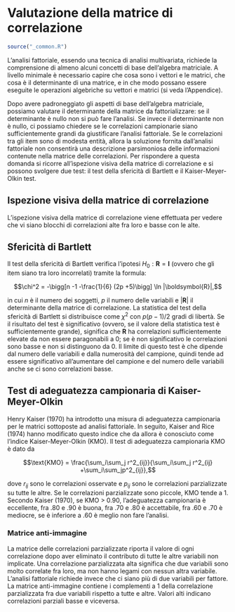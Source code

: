 # Valutazione della matrice di correlazione 

```r
source("_common.R")
```

L'analisi fattoriale, essendo una tecnica di analisi multivariata,
richiede la comprensione di almeno alcuni concetti di base dell'algebra
matriciale. A livello minimale è necessario capire che cosa sono i
vettori e le matrici, che cosa è il determinante di una matrice, e in
che modo possano essere eseguite le operazioni algebriche su vettori e
matrici (si veda l'Appendice).

Dopo avere padroneggiato gli aspetti di base dell'algebra matriciale,
possiamo valutare il determinante della matrice da fattorializzare: se
il determinante è nullo non si può fare l'analisi. Se invece il
determinante non è nullo, ci possiamo chiedere se le correlazioni
campionarie siano sufficientemente grandi da giustificare l'analisi
fattoriale. Se le correlazioni tra gli item sono di modesta entità,
allora la soluzione fornita dall'analisi fattoriale non consentirà una
descrizione parsimoniosa delle informazioni contenute nella matrice
delle correlazioni. Per rispondere a questa domanda si ricorre
all'ispezione visiva della matrice di correlazione e si possono svolgere
due test: il test della sfericità di Bartlett e il Kaiser-Meyer-Olkin
test.

## Ispezione visiva della matrice di correlazione

L'ispezione visiva della matrice di correlazione viene effettuata per
vedere che vi siano blocchi di correlazioni alte fra loro e basse con le
alte.

## Sfericità di Bartlett

Il test della sfericità di Bartlett verifica l'ipotesi
$H_0 : \boldsymbol{R} = \boldsymbol{I}$ (ovvero che gli item siano tra
loro incorrelati) tramite la formula:

$$\chi^2 = -\bigg[n -1 -\frac{1}{6} (2p +5)\bigg] \ln |\boldsymbol{R}|,$$

in cui $n$ è il numero dei soggetti, $p$ il numero delle variabili e
$|\boldsymbol{R}|$ il determinante della matrice di correlazione. La
statistica del test della sfericità di Bartlett si distribuisce come
$\chi^2$ con $p(p - 1)/2$ gradi di libertà. Se il risultato del test è
significativo (ovvero, se il valore della statistica test è
sufficientemente grande), significa che $\boldsymbol{R}$ ha correlazioni
sufficientemente elevate da non essere paragonabili a 0; se è non
significativo le correlazioni sono basse e non si distinguono da 0. Il
limite di questo test è che dipende dal numero delle variabili e dalla
numerosità del campione, quindi tende ad essere significativo
all'aumentare del campione e del numero delle variabili anche se ci sono
correlazioni basse.

## Test di adeguatezza campionaria di Kaiser-Meyer-Olkin

Henry Kaiser (1970) ha introdotto una misura di adeguatezza campionaria
per le matrici sottoposte ad analisi fattoriale. In seguito, Kaiser and
Rice (1974) hanno modificato questo indice che da allora è conosciuto
come l'indice Kaiser-Meyer-Olkin (KMO). Il test di adeguatezza
campionaria KMO è dato da

$$\text{KMO} = \frac{\sum_i\sum_j r^2_{ij}}{\sum_i\sum_j r^2_{ij} +\sum_i\sum_jp^2_{ij}},$$

dove $r_{ij}$ sono le correlazioni osservate e $p_{ij}$ sono le
correlazioni parzializzate su tutte le altre. Se le correlazioni
parzializzate sono piccole, KMO tende a 1. Secondo Kaiser (1970), se KMO
\> 0.90, l'adeguatezza campionaria è eccellente, fra .80 e .90 è buona,
fra .70 e .80 è accettabile, fra .60 e .70 è mediocre, se è inferiore a
.60 è meglio non fare l'analisi.

### Matrice anti-immagine

La matrice delle correlazioni parzializzate riporta il valore di ogni
correlazione dopo aver eliminato il contributo di tutte le altre
variabili non implicate. Una correlazione parzializzata alta significa
che due variabili sono molto correlate fra loro, ma non hanno legami con
nessun altra variabile. L'analisi fattoriale richiede invece che ci
siano più di due variabili per fattore. La matrice anti-immagine
contiene i complementi a 1 della correlazione parzializzata fra due
variabili rispetto a tutte e altre. Valori alti indicano correlazioni
parziali basse e viceversa.
